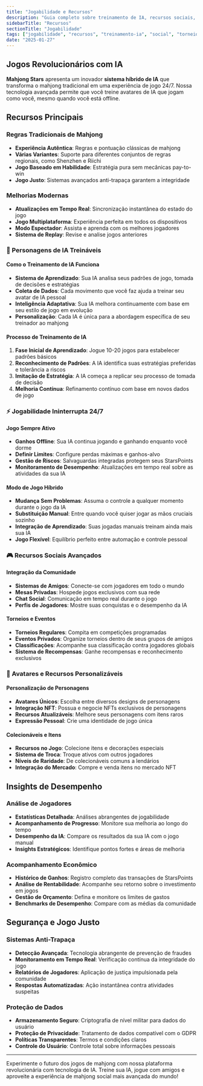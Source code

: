 ```yaml
---
title: "Jogabilidade e Recursos"
description: "Guia completo sobre treinamento de IA, recursos sociais, torneios e capacidades da plataforma"
sidebarTitle: "Recursos"
sectionTitle: "Jogabilidade"
tags: ["jogabilidade", "recursos", "treinamento-ia", "social", "torneios"]
date: "2025-01-27"
---
```


## Jogos Revolucionários com IA

**Mahjong Stars** apresenta um inovador **sistema híbrido de IA** que transforma o mahjong tradicional em uma experiência de jogo 24/7. Nossa tecnologia avançada permite que você treine avatares de IA que jogam como você, mesmo quando você está offline.

## Recursos Principais

### Regras Tradicionais de Mahjong
- **Experiência Autêntica**: Regras e pontuação clássicas de mahjong
- **Várias Variantes**: Suporte para diferentes conjuntos de regras regionais, como Shenzhen e Riichi
- **Jogo Baseado em Habilidade**: Estratégia pura sem mecânicas pay-to-win
- **Jogo Justo**: Sistemas avançados anti-trapaça garantem a integridade

### Melhorias Modernas
- **Atualizações em Tempo Real**: Sincronização instantânea do estado do jogo
- **Jogo Multiplataforma**: Experiência perfeita em todos os dispositivos
- **Modo Espectador**: Assista e aprenda com os melhores jogadores
- **Sistema de Replay**: Revise e analise jogos anteriores

### 🤖 Personagens de IA Treináveis

#### Como o Treinamento de IA Funciona
- **Sistema de Aprendizado**: Sua IA analisa seus padrões de jogo, tomada de decisões e estratégias
- **Coleta de Dados**: Cada movimento que você faz ajuda a treinar seu avatar de IA pessoal
- **Inteligência Adaptativa**: Sua IA melhora continuamente com base em seu estilo de jogo em evolução
- **Personalização**: Cada IA é única para a abordagem específica de seu treinador ao mahjong

#### Processo de Treinamento de IA
1. **Fase Inicial de Aprendizado**: Jogue 10-20 jogos para estabelecer padrões básicos
2. **Reconhecimento de Padrões**: A IA identifica suas estratégias preferidas e tolerância a riscos
3. **Imitação de Estratégia**: A IA começa a replicar seu processo de tomada de decisão
4. **Melhoria Contínua**: Refinamento contínuo com base em novos dados de jogo

### ⚡ Jogabilidade Ininterrupta 24/7

#### Jogo Sempre Ativo
- **Ganhos Offline**: Sua IA continua jogando e ganhando enquanto você dorme
- **Definir Limites**: Configure perdas máximas e ganhos-alvo
- **Gestão de Riscos**: Salvaguardas integradas protegem seus StarsPoints
- **Monitoramento de Desempenho**: Atualizações em tempo real sobre as atividades da sua IA

#### Modo de Jogo Híbrido
- **Mudança Sem Problemas**: Assuma o controle a qualquer momento durante o jogo da IA
- **Substituição Manual**: Entre quando você quiser jogar as mãos cruciais sozinho
- **Integração de Aprendizado**: Suas jogadas manuais treinam ainda mais sua IA
- **Jogo Flexível**: Equilíbrio perfeito entre automação e controle pessoal

### 🎮 Recursos Sociais Avançados

#### Integração da Comunidade
- **Sistemas de Amigos**: Conecte-se com jogadores em todo o mundo
- **Mesas Privadas**: Hospede jogos exclusivos com sua rede
- **Chat Social**: Comunicação em tempo real durante o jogo
- **Perfis de Jogadores**: Mostre suas conquistas e o desempenho da IA

#### Torneios e Eventos
- **Torneios Regulares**: Compita em competições programadas
- **Eventos Privados**: Organize torneios dentro de seus grupos de amigos
- **Classificações**: Acompanhe sua classificação contra jogadores globais
- **Sistema de Recompensas**: Ganhe recompensas e reconhecimento exclusivos

### 🎨 Avatares e Recursos Personalizáveis

#### Personalização de Personagens
- **Avatares Únicos**: Escolha entre diversos designs de personagens
- **Integração NFT**: Possua e negocie NFTs exclusivos de personagens
- **Recursos Atualizáveis**: Melhore seus personagens com itens raros
- **Expressão Pessoal**: Crie uma identidade de jogo única

#### Colecionáveis e Itens
- **Recursos no Jogo**: Colecione itens e decorações especiais
- **Sistema de Troca**: Troque ativos com outros jogadores
- **Níveis de Raridade**: De colecionáveis comuns a lendários
- **Integração do Mercado**: Compre e venda itens no mercado NFT

## Insights de Desempenho

### Análise de Jogadores
- **Estatísticas Detalhada**: Análises abrangentes de jogabilidade
- **Acompanhamento de Progresso**: Monitore sua melhoria ao longo do tempo
- **Desempenho da IA**: Compare os resultados da sua IA com o jogo manual
- **Insights Estratégicos**: Identifique pontos fortes e áreas de melhoria

### Acompanhamento Econômico
- **Histórico de Ganhos**: Registro completo das transações de StarsPoints
- **Análise de Rentabilidade**: Acompanhe seu retorno sobre o investimento em jogos
- **Gestão de Orçamento**: Defina e monitore os limites de gastos
- **Benchmarks de Desempenho**: Compare com as médias da comunidade

## Segurança e Jogo Justo

### Sistemas Anti-Trapaça
- **Detecção Avançada**: Tecnologia abrangente de prevenção de fraudes
- **Monitoramento em Tempo Real**: Verificação contínua da integridade do jogo
- **Relatórios de Jogadores**: Aplicação de justiça impulsionada pela comunidade
- **Respostas Automatizadas**: Ação instantânea contra atividades suspeitas

### Proteção de Dados
- **Armazenamento Seguro**: Criptografia de nível militar para dados do usuário
- **Proteção de Privacidade**: Tratamento de dados compatível com o GDPR
- **Políticas Transparentes**: Termos e condições claros
- **Controle do Usuário**: Controle total sobre informações pessoais

---

Experimente o futuro dos jogos de mahjong com nossa plataforma revolucionária com tecnologia de IA. Treine sua IA, jogue com amigos e aproveite a experiência de mahjong social mais avançada do mundo!